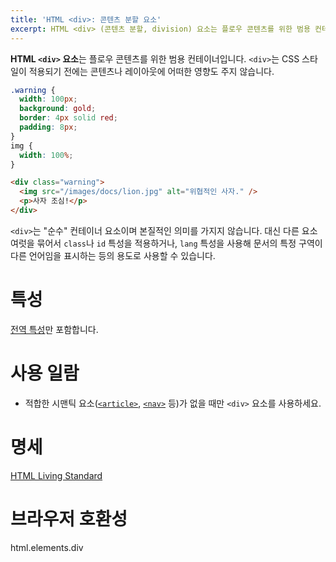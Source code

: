 ```yaml
---
title: 'HTML <div>: 콘텐츠 분할 요소'
excerpt: HTML <div> (콘텐츠 분할, division) 요소는 플로우 콘텐츠를 위한 범용 컨테이너입니다.
---
```


**HTML `<div>` 요소**는 플로우 콘텐츠를 위한 범용 컨테이너입니다. `<div>`는 CSS 스타일이 적용되기 전에는 콘텐츠나 레이아웃에 어떠한 영향도 주지 않습니다.

<Demo height={180} />

```css name=demo sub
.warning {
  width: 100px;
  background: gold;
  border: 4px solid red;
  padding: 8px;
}
img {
  width: 100%;
}
```

```html name=demo
<div class="warning">
  <img src="/images/docs/lion.jpg" alt="위협적인 사자." />
  <p>사자 조심!</p>
</div>
```

`<div>`는 "순수" 컨테이너 요소이며 본질적인 의미를 가지지 않습니다. 대신 다른 요소 여럿을 묶어서 `class`나 `id` 특성을 적용하거나, `lang` 특성을 사용해 문서의 특정 구역이 다른 언어임을 표시하는 등의 용도로 사용할 수 있습니다.

# 특성

[전역 특성](/docs/Web/HTML/Global_attributes)만 포함합니다.

# 사용 일람

- 적합한 시맨틱 요소([`<article>`](./article), [`<nav>`](./nav) 등)가 없을 때만 `<div>` 요소를 사용하세요.

# 명세

[HTML Living Standard](https://html.spec.whatwg.org/multipage/grouping-content.html#the-div-element)

# 브라우저 호환성

<BrowserCompat>html.elements.div</BrowserCompat>
